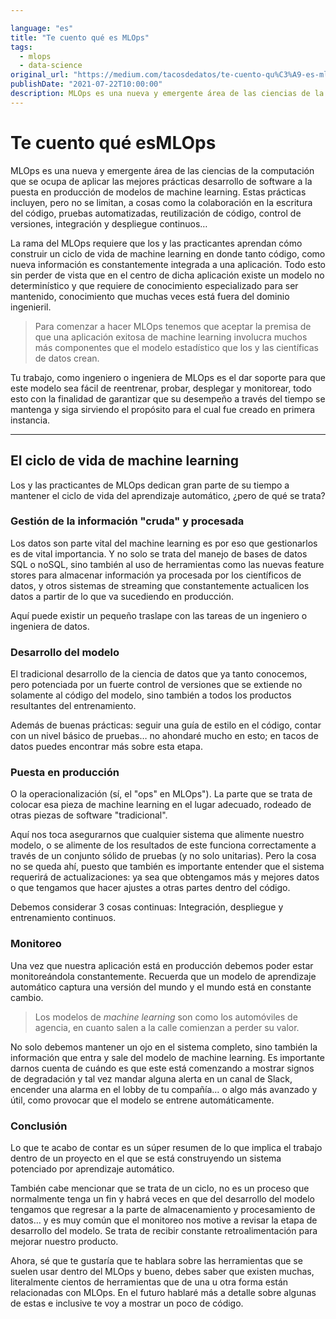 ```yaml
---

language: "es"
title: "Te cuento qué es MLOps"
tags: 
  - mlops
  - data-science
original_url: "https://medium.com/tacosdedatos/te-cuento-qu%C3%A9-es-mlops-3409055a9741"
publishDate: "2021-07-22T10:00:00"
description: MLOps es una nueva y emergente área de las ciencias de la computación que se ocupa de aplicar las mejores prácticas desarrollo de software a la puesta en producción de modelos de machine learning…
---
```


# Te cuento qué esMLOps

MLOps es una nueva y emergente área de las ciencias de la computación que se ocupa de aplicar las mejores prácticas desarrollo de software a la puesta en producción de modelos de machine learning. Estas prácticas incluyen, pero no se limitan, a cosas como la colaboración en la escritura del código, pruebas automatizadas, reutilización de código, control de versiones, integración y despliegue continuos…  

La rama del MLOps requiere que los y las practicantes aprendan cómo construir un ciclo de vida de machine learning en donde tanto código, como nueva información es constantemente integrada a una aplicación. Todo esto sin perder de vista que en el centro de dicha aplicación existe un modelo no determinístico y que requiere de conocimiento especializado para ser mantenido, conocimiento que muchas veces está fuera del dominio ingenieril.  

 > Para comenzar a hacer MLOps tenemos que aceptar la premisa de que una aplicación exitosa de machine learning involucra muchos más componentes que el modelo estadístico que los y las científicas de datos crean.  

Tu trabajo, como ingeniero o ingeniera de MLOps es el dar soporte para que este modelo sea fácil de reentrenar, probar, desplegar y monitorear, todo esto con la finalidad de garantizar que su desempeño a través del tiempo se mantenga y siga sirviendo el propósito para el cual fue creado en primera instancia.

---

## El ciclo de vida de machine learning

Los y las practicantes de MLOps dedican gran parte de su tiempo a mantener el ciclo de vida del aprendizaje automático, ¿pero de qué se trata?

### Gestión de la información "cruda" y procesada  

Los datos son parte vital del machine learning es por eso que gestionarlos es de vital importancia. Y no solo se trata del manejo de bases de datos SQL o noSQL, sino también al uso de herramientas como las nuevas feature stores para almacenar información ya procesada por los científicos de datos, y otros sistemas de streaming que constantemente actualicen los datos a partir de lo que va sucediendo en producción.  

Aquí puede existir un pequeño traslape con las tareas de un ingeniero o ingeniera de datos.

### Desarrollo del modelo  

El tradicional desarrollo de la ciencia de datos que ya tanto conocemos, pero potenciada por un fuerte control de versiones que se extiende no solamente al código del modelo, sino también a todos los productos resultantes del entrenamiento.  

Además de buenas prácticas: seguir una guía de estilo en el código, contar con un nivel básico de pruebas… no ahondaré mucho en esto; en tacos de datos puedes encontrar más sobre esta etapa.

### Puesta en producción  

O la operacionalización (sí, el "ops" en MLOps"). La parte que se trata de colocar esa pieza de machine learning en el lugar adecuado, rodeado de otras piezas de software "tradicional".  

Aquí nos toca asegurarnos que cualquier sistema que alimente nuestro modelo, o se alimente de los resultados de este funciona correctamente a través de un conjunto sólido de pruebas (y no solo unitarias). Pero la cosa no se queda ahí, puesto que también es importante entender que el sistema requerirá de actualizaciones: ya sea que obtengamos más y mejores datos o que tengamos que hacer ajustes a otras partes dentro del código.  

Debemos considerar 3 cosas continuas: Integración, despliegue y entrenamiento continuos.

### Monitoreo  

Una vez que nuestra aplicación está en producción debemos poder estar monitoreándola constantemente. Recuerda que un modelo de aprendizaje automático captura una versión del mundo y el mundo está en constante cambio.  

 > Los modelos de *machine learning* son como los automóviles de agencia, en cuanto salen a la calle comienzan a perder su valor.  

No solo debemos mantener un ojo en el sistema completo, sino también la información que entra y sale del modelo de machine learning. Es importante darnos cuenta de cuándo es que este está comenzando a mostrar signos de degradación y tal vez mandar alguna alerta en un canal de Slack, encender una alarma en el lobby de tu compañía… o algo más avanzado y útil, como provocar que el modelo se entrene automáticamente.

### Conclusión  

Lo que te acabo de contar es un súper resumen de lo que implica el trabajo dentro de un proyecto en el que se está construyendo un sistema potenciado por aprendizaje automático.  

También cabe mencionar que se trata de un ciclo, no es un proceso que normalmente tenga un fin y habrá veces en que del desarrollo del modelo tengamos que regresar a la parte de almacenamiento y procesamiento de datos… y es muy común que el monitoreo nos motive a revisar la etapa de desarrollo del modelo. Se trata de recibir constante retroalimentación para mejorar nuestro producto.  

Ahora, sé que te gustaría que te hablara sobre las herramientas que se suelen usar dentro del MLOps y bueno, debes saber que existen muchas, literalmente cientos de herramientas que de una u otra forma están relacionadas con MLOps. En el futuro hablaré más a detalle sobre algunas de estas e inclusive te voy a mostrar un poco de código.  
